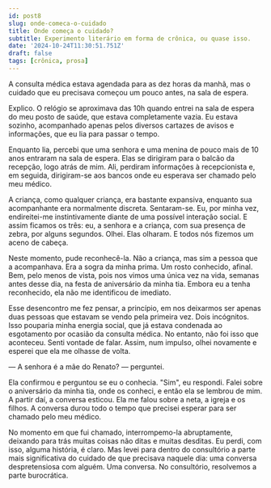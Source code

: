 ```yaml
---
id: post8
slug: onde-comeca-o-cuidado
title: Onde começa o cuidado?
subtitle: Experimento literário em forma de crônica, ou quase isso.
date: '2024-10-24T11:30:51.751Z'
draft: false
tags: [crônica, prosa]
---
```


A consulta médica estava agendada para as dez horas da manhã, 
mas o cuidado que eu precisava começou um pouco antes, na sala de espera.

Explico. O relógio se aproximava das 10h quando entrei na sala 
de espera do meu posto de saúde, que estava completamente vazia. 
Eu estava sozinho, acompanhado apenas pelos diversos cartazes de 
avisos e informações, que eu lia para passar o tempo.

Enquanto lia, percebi que uma senhora e uma menina de pouco mais
de 10 anos entraram na sala de espera. Elas se dirigiram para o 
balcão da recepção, logo atrás de mim. Ali, perdiram 
informações à recepcionista e, em seguida, dirigiram-se 
aos bancos onde eu esperava ser chamado pelo meu médico.

A criança, como qualquer criança, era bastante expansiva, enquanto 
sua acompanhante era normalmente discreta. Sentaram-se. Eu, por minha 
vez, endireitei-me instintivamente diante de uma possível interação 
social. E assim ficamos os três: eu, a senhora e a criança, com sua 
presença de zebra, por alguns segundos. Olhei. Elas olharam. E todos 
nós fizemos um aceno de cabeça.

Neste momento, pude reconhecê-la. Não a criança, mas sim a pessoa 
que a acompanhava. Era a sogra da minha prima. Um rosto conhecido, 
afinal. Bem, pelo menos de vista, pois nos vimos uma única vez na vida, 
semanas antes desse dia, na festa de aniversário da minha tia. Embora eu a 
tenha reconhecido, ela não me identificou de imediato.

Esse desencontro me fez pensar, a princípio, em nos deixarmos ser 
apenas duas pessoas que estavam se vendo pela primeira vez. Dois incógnitos. 
Isso pouparia minha energia social, que já estava condenada ao esgotamento 
por ocasião da consulta médica. No entanto, não foi isso que aconteceu. 
Senti vontade de falar. Assim, num impulso, olhei novamente e esperei 
que ela me olhasse de volta.

— A senhora é a mãe do Renato? — perguntei.

Ela confirmou e perguntou se eu o conhecia. "Sim", eu respondi. 
Falei sobre o aniversário da minha tia, onde os conheci, e então 
ela se lembrou de mim. A partir daí, a conversa esticou. Ela me 
falou sobre a neta, a igreja e os filhos. A conversa durou todo 
o tempo que precisei esperar para ser chamado pelo meu médico.

No momento em que fui chamado, interrompemo-la abruptamente, 
deixando para trás muitas coisas não ditas e muitas desditas. 
Eu perdi, com isso, alguma história, é claro. Mas levei para 
dentro do consultório a parte mais significativa do cuidado de 
que precisava naquele dia: uma conversa despretensiosa com alguém. 
Uma conversa. No consultório, resolvemos a parte burocrática.